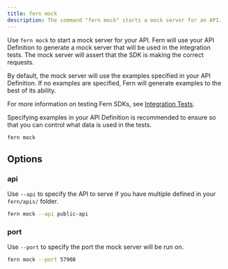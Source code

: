```yaml
---
title: fern mock
description: The command "fern mock" starts a mock server for an API. 
---
```


Use `fern mock` to start a mock server for your API. Fern will use your 
API Definition to generate a mock server that will be used in the integration tests. 
The mock server will assert that the SDK is making the correct requests.

By default, the mock server will use the examples specified in your API Definition. 
If no examples are specified, Fern will generate examples to the best of its ability.

For more information on testing Fern SDKs, see [Integration Tests](/learn/sdks/features/integration-tests).

<Note>
Specifying examples in your API Definition is recommended to ensure so that you can control what data is used in the tests.
</Note>

```bash
fern mock
```

## Options

### api

Use `--api` to specify the API to serve if you have multiple defined in your `fern/apis/` folder. 

```bash
fern mock --api public-api
```

### port

Use `--port` to specify the port the mock server will be run on. 

```bash
fern mock --port 57908
```